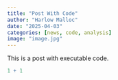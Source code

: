 ```yaml
---
title: "Post With Code"
author: "Harlow Malloc"
date: "2025-04-03"
categories: [news, code, analysis]
image: "image.jpg"
---
```


This is a post with executable code.

```r
1 + 1
```
